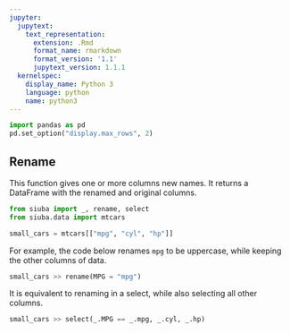 ```yaml
---
jupyter:
  jupytext:
    text_representation:
      extension: .Rmd
      format_name: rmarkdown
      format_version: '1.1'
      jupytext_version: 1.1.1
  kernelspec:
    display_name: Python 3
    language: python
    name: python3
---
```


```python
import pandas as pd
pd.set_option("display.max_rows", 2)
```

## Rename

This function gives one or more columns new names. It returns a DataFrame with the renamed and original columns.

```python
from siuba import _, rename, select
from siuba.data import mtcars

small_cars = mtcars[["mpg", "cyl", "hp"]]
```

For example, the code below renames `mpg` to be uppercase, while keeping the other columns of data.

```python
small_cars >> rename(MPG = "mpg")
```

It is equivalent to renaming in a select, while also selecting all other columns.

```python
small_cars >> select(_.MPG == _.mpg, _.cyl, _.hp)
```
